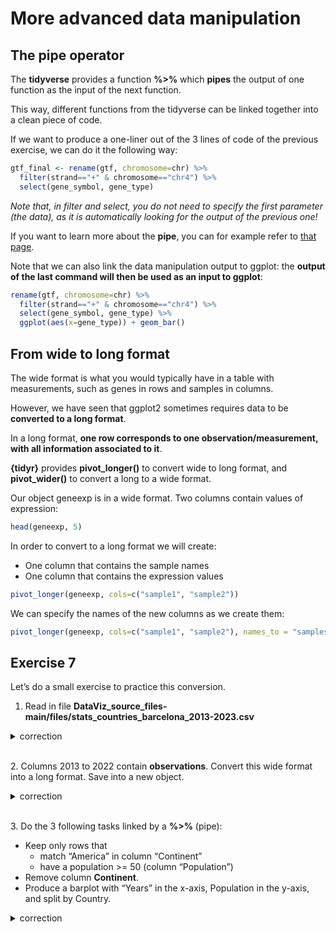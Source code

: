 # More advanced data manipulation

## The pipe operator

The **tidyverse** provides a function **%>%** which **pipes** the output of one function as the input of the next function. 

This way, different functions from the tidyverse can be linked together into a clean piece of code.

If we want to produce a one-liner out of the 3 lines of code of the previous exercise, we can do it the following way:

```r
gtf_final <- rename(gtf, chromosome=chr) %>%
  filter(strand=="+" & chromosome=="chr4") %>%
  select(gene_symbol, gene_type)
```

*Note that, in filter and select, you do not need to specify the first parameter (the data), as it is automatically looking for the output of the previous one!*

If you want to learn more about the **pipe**, you can for example refer to [that page](https://style.tidyverse.org/pipes.html).

Note that we can also link the data manipulation output to ggplot: the **output of the last command will then be used as an input to ggplot**:

```r
rename(gtf, chromosome=chr) %>%
  filter(strand=="+" & chromosome=="chr4") %>%
  select(gene_symbol, gene_type) %>% 
  ggplot(aes(x=gene_type)) + geom_bar()
```


## From wide to long format

The wide format is what you would typically have in a table with measurements, such as genes in rows and samples in columns.

However, we have seen that ggplot2 sometimes requires data to be **converted to a long format**.

In a long format, **one row corresponds to one observation/measurement, with all information associated to it**.

**{tidyr}** provides **pivot_longer()** to convert wide to long format, and **pivot_wider()** to convert a long to a wide format.

Our object geneexp is in a wide format. Two columns contain values of expression:

```r
head(geneexp, 5)
```

In order to convert to a long format we will create:

* One column that contains the sample names
* One column that contains the expression values

```r
pivot_longer(geneexp, cols=c("sample1", "sample2"))
```

We can specify the names of the new columns as we create them:

```r
pivot_longer(geneexp, cols=c("sample1", "sample2"), names_to = "samples", values_to = "expression")
```


## Exercise 7

Let's do a small exercise to practice this conversion.

1. Read in file **DataViz_source_files-main/files/stats_countries_barcelona_2013-2023.csv**

<details>
<summary>
correction
</summary>

```r
stats_countries <- read_csv("DataViz_source_files-main/files/stats_countries_barcelona_2013-2023.csv")
```

</details>

<br>
2. Columns 2013 to 2022 contain **observations**. Convert this wide format into a long format. Save into a new object.

<details>
<summary>
correction
</summary>

```r
# Option 1: list all columns
stats_countries_long <- pivot_longer(stats_countries, 
                                     cols=c("2013", "2014", "2015", "2016", "2017", "2018", "2019", "2020", "2021", "2022", "2023"),
                                     values_to = "Population",
                                     names_to = "Years")

# Option 2: select columns that start with "20"
stats_countries_long <- pivot_longer(stats_countries, 
                                     cols=starts_with("20"),
                                     values_to = "Population",
                                     names_to = "Years")

# Option 3: select all numeric columns
stats_countries_long <- pivot_longer(stats_countries, 
                                     cols=where(is.numeric),
                                     values_to = "Population",
                                     names_to = "Years")
```

</details>

<br>
3. Do the 3 following tasks linked by a **%>%** (pipe):

* Keep only rows that 
  * match "America" in column "Continent"
  * have a population >= 50 (column "Population")
* Remove column **Continent**.
* Produce a barplot with "Years" in the x-axis, Population in the y-axis, and split by Country.

<details>
<summary>
correction
</summary>

```r
filter(stats_countries_long, Continent=="America" & Population >= 50) %>%
  select(-Continent) %>%
  ggplot(mapping=aes(x=Years, y=Population, fill=Country)) + geom_bar(stat = "identity", position = "dodge")
```

</details>
